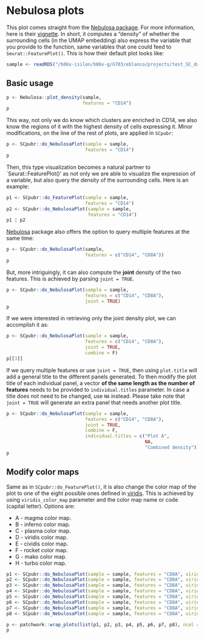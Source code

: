 # Nebulosa plots

This plot comes straight from the [Nebulosa package](http://bioconductor.org/packages/release/bioc/html/Nebulosa.html). For more information, here is their [vignette](http://bioconductor.org/packages/release/bioc/vignettes/Nebulosa/inst/doc/nebulosa_seurat.html). In short, it computes a "density" of whether the surrounding cells (in the UMAP embedding) also express the variable that you provide to the function, same variables that one could feed to `Seurat::FeaturePlot()`. This is how their default plot looks like:



```r
sample <- readRDS("/b06x-isilon/b06x-g/G703/eblanco/projects/test_SC_datasets/sc_dataset.rds")
```

## Basic usage
```r
p <- Nebulosa::plot_density(sample,
                            features = "CD14")
p
```

This way, not only we do know which clusters are enriched in CD14, we also know the regions of it with the highest density of cells expressing it. Minor modifications, on the line of the rest of plots, are applied in `SCpubr`:
```r
p <- SCpubr::do_NebulosaPlot(sample = sample, 
                             features = "CD14")
p
```

Then, this type visualization becomes a natural partner to `Seurat::FeaturePlot()' as not only we are able to visualize the expression of a variable, but also query the density of the surrounding cells. Here is an example:

```r
p1 <- SCpubr::do_FeaturePlot(sample = sample, 
                             features = "CD14") 
p2 <- SCpubr::do_NebulosaPlot(sample = sample, 
                              features = "CD14")
p1 | p2
```

[Nebulosa](https://github.com/powellgenomicslab/Nebulosa/blob/master/R/plotting.R) package also offers the option to query multiple features at the same time:

```r
p <- SCpubr::do_NebulosaPlot(sample, 
                             features = c("CD14", "CD8A"))
p
```

But, more intriguingly, it can also compute the **joint** density of the two features. This is achieved by parsing `joint = TRUE`.

```r
p <- SCpubr::do_NebulosaPlot(sample = sample, 
                             features = c("CD14", "CD8A"), 
                             joint = TRUE)
p 
```

If we were interested in retrieving only the joint density plot, we can accomplish it as:

```r
p <- SCpubr::do_NebulosaPlot(sample = sample, 
                             features = c("CD14", "CD8A"), 
                             joint = TRUE, 
                             combine = F)
p[[3]]
```

If we query multiple features or use `joint = TRUE`, then using `plot.title` will add a general title to the different panels generated. To then modify the plot title of each individual panel, a vector **of the same length as the number of features** needs to be provided to `individual.titles` parameter. In case a title does not need to be changed, use `NA` instead. Please take note that `joint = TRUE` will generate an extra panel that needs another plot title.

```r
p <- SCpubr::do_NebulosaPlot(sample = sample, 
                             features = c("CD14", "CD8A"), 
                             joint = TRUE, 
                             combine = F,
                             individual.titles = c("Plot A",
                                                   NA,
                                                   "Combined density"))
p
```

## Modify color maps
Same as in `SCpubr::do_FeaturePlot()`, it is also change the color map of the plot to one of the eight possible ones defined in [viridis](https://cran.r-project.org/web/packages/viridis/vignettes/intro-to-viridis.html). This is achieved by using `viridis_color_map` parameter and the color map name or code (capital letter). Options are:

- A - magma color map.
- B - inferno color map.
- C - plasma color map.
- D - viridis color map.
- E - cividis color map.
- F - rocket color map.
- G - mako color map.
- H - turbo  color map.

```r
p1 <- SCpubr::do_NebulosaPlot(sample = sample, features = "CD8A", viridis_color_map = "A", plot.title = "Magma")
p2 <- SCpubr::do_NebulosaPlot(sample = sample, features = "CD8A", viridis_color_map = "B", plot.title = "Inferno")
p3 <- SCpubr::do_NebulosaPlot(sample = sample, features = "CD8A", viridis_color_map = "C", plot.title = "Plasma")
p4 <- SCpubr::do_NebulosaPlot(sample = sample, features = "CD8A", viridis_color_map = "D", plot.title = "Viridis")
p5 <- SCpubr::do_NebulosaPlot(sample = sample, features = "CD8A", viridis_color_map = "E", plot.title = "Cividis")
p6 <- SCpubr::do_NebulosaPlot(sample = sample, features = "CD8A", viridis_color_map = "F", plot.title = "Rocket")
p7 <- SCpubr::do_NebulosaPlot(sample = sample, features = "CD8A", viridis_color_map = "G", plot.title = "Mako")
p8 <- SCpubr::do_NebulosaPlot(sample = sample, features = "CD8A", viridis_color_map = "H", plot.title = "Turbo")

p <- patchwork::wrap_plots(list(p1, p2, p3, p4, p5, p6, p7, p8), ncol = 2, byrow = TRUE)
p
```
